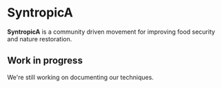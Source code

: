 # SyntropicA

**SyntropicA** is a community driven movement for improving food security and nature restoration.

## Work in progress
We're still working on documenting our techniques. 